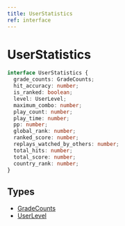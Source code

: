```yaml
---
title: UserStatistics
ref: interface
---
```


# UserStatistics

```ts
interface UserStatistics {
  grade_counts: GradeCounts;
  hit_accuracy: number;
  is_ranked: boolean;
  level: UserLevel;
  maximum_combo: number;
  play_count: number;
  play_time: number;
  pp: number;
  global_rank: number;
  ranked_score: number;
  replays_watched_by_others: number;
  total_hits: number;
  total_score: number;
  country_rank: number;
}
```

## Types

- [GradeCounts](/references/grade-counts)
- [UserLevel](/references/user-level)
